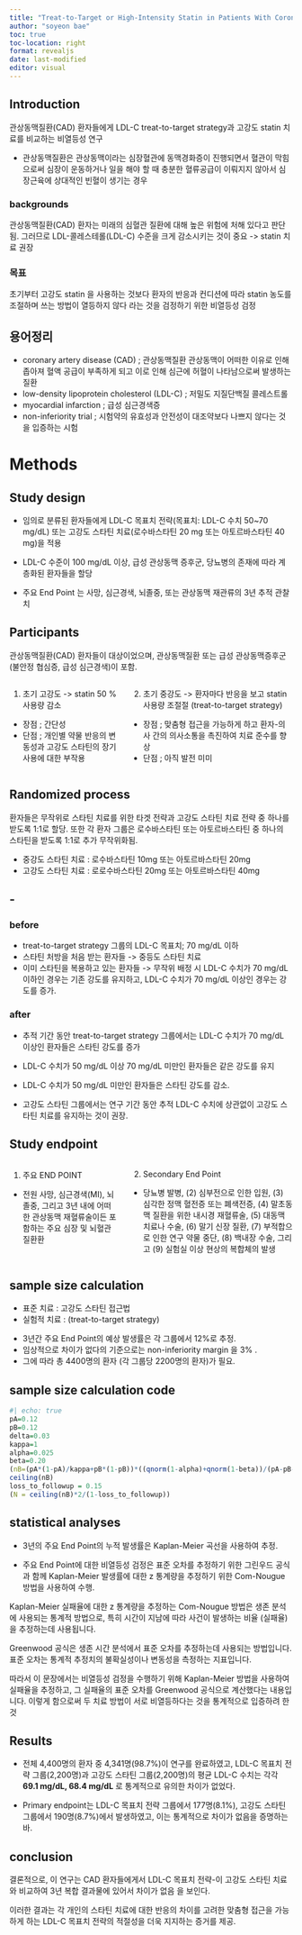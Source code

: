```yaml
---
title: "Treat-to-Target or High-Intensity Statin in Patients With Coronary Artery Disease"
author: "soyeon bae"
toc: true
toc-location: right
format: revealjs
date: last-modified
editor: visual
---
```


## Introduction

관상동맥질환(CAD) 환자들에게 LDL-C treat-to-target strategy과 고강도 statin 치료를 비교하는 비열등성 연구

- 관상동맥질환은 관상동맥이라는 심장혈관에 동맥경화증이 진행되면서 혈관이 막힘으로써 심장이 운동하거나 일을 해야 할 때 충분한 혈류공급이 이뤄지지 않아서 심장근육에 상대적인 빈혈이 생기는 경우

::: {.panel-tabset}

### backgrounds

관상동맥질환(CAD) 환자는 미래의 심혈관 질환에 대해 높은 위험에 처해 있다고 판단됨.
그러므로 LDL-콜레스테롤(LDL-C) 수준을 크게 감소시키는 것이 중요 
-> statin 치료 권장


### 목표

초기부터 고강도 statin 을 사용하는 것보다 환자의 반응과 컨디션에 따라 statin 농도를 조절하며 쓰는 방법이 열등하지 않다 라는 것을 검정하기 위한
비열등성 검정

:::


## 용어정리 

- coronary artery disease (CAD) ; 관상동맥질환 
관상동맥이 어떠한 이유로 인해 좁아져 혈액 공급이 부족하게 되고 이로 인해 심근에 허혈이 나타남으로써 발생하는 질환
- low-density lipoprotein cholesterol (LDL-C) ; 저밀도 지질단백질 콜레스트롤 
- myocardial infarction ; 급성 심근경색증
- non-inferiority trial ; 시험약의 유효성과 안전성이 대조약보다 나쁘지 않다는 것을 입증하는 시험 

# Methods

## Study design

- 임의로 분류된 환자들에게 LDL-C 목표치 전략(목표치: LDL-C 수치 50~70 mg/dL) 또는 고강도 스타틴 치료(로수바스타틴 20 mg 또는 아토르바스타틴 40 mg)을 적용

- LDL-C 수준이 100 mg/dL 이상, 급성 관상동맥 증후군, 당뇨병의 존재에 따라 계층화된 환자들을 할당 

- 주요 End Point 는 사망, 심근경색, 뇌졸중, 또는 관상동맥 재관류의 3년 추적 관찰치


## Participants

관상동맥질환(CAD) 환자들이 대상이었으며, 관상동맥질환 또는 급성 관상동맥증후군(불안정 협심증, 급성 심근경색)이 포함. 

:::: {.columns}
::: {.column width="40%"}
1. 초기 고강도 -> statin 50 % 사용량 감소
- 장점 ; 간단성
- 단점 ; 개인별 약물 반응의 변동성과 고강도 스타틴의 장기 사용에 대한 부작용
:::

::: {.column width="60%"}
2. 초기 중강도 -> 환자마다 반응을 보고 statin 사용량 조절절 (treat-to-target strategy)
- 장점 ; 맞춤형 접근을 가능하게 하고 환자-의사 간의 의사소통을 촉진하여 치료 준수를 향상
- 단점 ; 아직 발전 미미
:::

::::

## Randomized process

환자들은 무작위로 스타틴 치료를 위한 타겟 전략과 고강도 스타틴 치료 전략 중 하나를 받도록 1:1로 할당.
또한 각 환자 그룹은 로수바스타틴 또는 아토르바스타틴 중 하나의 스타틴을 받도록 1:1로 추가 무작위화됨.

- 중강도 스타틴 치료 : 로수바스타틴 10mg 또는 아토르바스타틴 20mg 
- 고강도 스타틴 치료 : 로로수바스타틴 20mg 또는 아토르바스타틴 40mg

## -

::: {.panel-tabset}

### before

- treat-to-target strategy 그룹의  LDL-C 목표치; 70 mg/dL 이하 
- 스타틴 처방을 처음 받는 환자들 -> 중등도 스타틴 치료
- 이미 스타틴을 복용하고 있는 환자들 -> 무작위 배정 시 LDL-C 수치가 70 mg/dL 이하인 경우는 기존 강도를 유지하고, LDL-C 수치가 70 mg/dL 이상인 경우는 강도를 증가.


### after

- 추적 기간 동안 treat-to-target strategy 그룹에서는 LDL-C 수치가 70 mg/dL 이상인 환자들은 스타틴 강도를 증가 
- LDL-C 수치가 50 mg/dL 이상 70 mg/dL 미만인 환자들은 같은 강도를 유지
- LDL-C 수치가 50 mg/dL 미만인 환자들은 스타틴 강도를 감소. 

- 고강도 스타틴 그룹에서는 연구 기간 동안 추적 LDL-C 수치에 상관없이 고강도 스타틴 치료를 유지하는 것이 권장.

:::



## Study endpoint

:::: {.columns}
::: {.column width="40%"}
1. 주요 END POINT
- 전원 사망, 심근경색(MI), 뇌졸중, 그리고 3년 내에 어떠한 관상동맥 재혈류술이든 포함하는 주요 심장 및 뇌혈관 질환환
:::

::: {.column width="60%"}
2. Secondary End Point
- 당뇨병 발병, (2) 심부전으로 인한 입원, (3) 심각한 정맥 혈전증 또는 폐색전증, (4) 말초동맥 질환을 위한 내시경 재혈류술, (5) 대동맥 치료나 수술, (6) 말기 신장 질환, (7) 부적합으로 인한 연구 약물 중단, (8) 백내장 수술, 그리고 (9) 실험실 이상 현상의 복합체의 발생
:::

::::


## sample size calculation

- 표준 치료 : 고강도 스타틴 접근법
- 실험적 치료 : (treat-to-target strategy)

::: {.incremental}
- 3년간 주요 End Point의 예상 발생률은 각 그룹에서 12%로 추정. 
- 임상적으로 차이가 없다의 기준으로는 non-inferiority margin 을 3% .
- 그에 따라 총 4400명의 환자 (각 그룹당 2200명의 환자)가 필요.
:::


## sample size calculation code

```R
#| echo: true
pA=0.12
pB=0.12
delta=0.03
kappa=1
alpha=0.025
beta=0.20
(nB=(pA*(1-pA)/kappa+pB*(1-pB))*((qnorm(1-alpha)+qnorm(1-beta))/(pA-pB-delta))^2)
ceiling(nB) 
loss_to_followup = 0.15
(N = ceiling(nB)*2/(1-loss_to_followup))
```


## statistical analyses

- 3년의 주요 End Point의 누적 발생률은 Kaplan-Meier 곡선을 사용하여 추정. 
 
- 주요 End Point에 대한 비열등성 검정은 표준 오차를 추정하기 위한 그린우드 공식과 함께 Kaplan-Meier 발생률에 대한 z 통계량을 추정하기 위한 Com-Nougue 방법을 사용하여 수행. 

::: {.notes}

Kaplan-Meier 실패율에 대한 z 통계량을 추정하는 Com-Nougue 방법은 생존 분석에 사용되는 통계적 방법으로, 특히 시간이 지남에 따라 사건이 발생하는 비율 (실패율)을 추정하는데 사용됩니다.

Greenwood 공식은 생존 시간 분석에서 표준 오차를 추정하는데 사용되는 방법입니다. 표준 오차는 통계적 추정치의 불확실성이나 변동성을 측정하는 지표입니다.

따라서 이 문장에서는 비열등성 검정을 수행하기 위해 Kaplan-Meier 방법을 사용하여 실패율을 추정하고, 그 실패율의 표준 오차를 Greenwood 공식으로 계산했다는 내용입니다. 이렇게 함으로써 두 치료 방법이 서로 비열등하다는 것을 통계적으로 입증하려 한 것 
:::

## Results

::: {.incremental}

- 전체 4,400명의 환자 중 4,341명(98.7%)이 연구를 완료하였고, 
LDL-C 목표치 전략 그룹(2,200명)과 고강도 스타틴 그룹(2,200명)의 평균 LDL-C 수치는 각각 **69.1 mg/dL, 68.4 mg/dL** 로 통계적으로 유의한 차이가 없었다.

- Primary endpoint는 LDL-C 목표치 전략 그룹에서 177명(8.1%), 고강도 스타틴 그룹에서 190명(8.7%)에서 발생하였고, 이는 통계적으로 차이가 없음을 증명하는 바.

:::



## conclusion


결론적으로, 이 연구는 CAD 환자들에게서 LDL-C 목표치 전략-이 고강도 스타틴 치료와 비교하여 3년 복합 결과물에 있어서 차이가 없음 을 보인다. 

이러한 결과는 각 개인의 스타틴 치료에 대한 반응의 차이를 고려한 맞춤형 접근을 가능하게 하는 LDL-C 목표치 전략의 적절성을 더욱 지지하는 증거를 제공.














